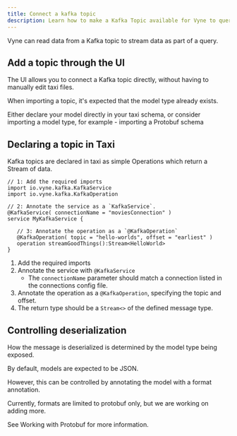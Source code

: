 ```yaml
---
title: Connect a kafka topic
description: Learn how to make a Kafka Topic available for Vyne to query
---
```



Vyne can read data from a Kafka topic to stream data as part of a query.


## Add a topic through the UI

The UI allows you to connect a Kafka topic directly, without having to manually edit taxi files.

<Callout type="hint" title="Before you begin">

   When importing a topic, it's expected that the model type already exists.

   Either declare your model directly in your taxi schema, or consider importing
   a model type, for example - <Link to='/reference/message-formats/protobuf/#importing-a-protobuf-through-the-ui'>importing a Protobuf schema</Link>
</Callout>



## Declaring a topic in Taxi

Kafka topics are declared in taxi as simple Operations which return a Stream of data.

```taxi
// 1: Add the required imports
import io.vyne.kafka.KafkaService
import io.vyne.kafka.KafkaOperation

// 2: Annotate the service as a `KafkaService`.
@KafkaService( connectionName = "moviesConnection" )
service MyKafkaService {

   // 3: Annotate the operation as a `@KafkaOperation`
   @KafkaOperation( topic = "hello-worlds", offset = "earliest" )
   operation streamGoodThings():Stream<HelloWorld>
}
```

 1. Add the required imports
 1. Annotate the service with `@KafkaService`
    * The `connectionName` parameter should match a connection listed in the <Link to='/reference/connections/connections-config/#kafka-connections'>connections config file</Link>.
 1. Annotate the operation as a `@KafkaOperation`, specifying the topic and offset.
 1. The return type should be a `Stream<>` of the defined message type.

## Controlling deserialization
How the message is deserialized is determined by the model type being exposed.

By default, models are expected to be JSON.

However, this can be controlled by annotating the model with a format annotation.

Currently, formats are limited to protobuf only, but we are working on adding more.

See <Link to='/reference/message-formats/protobuf/'>Working with Protobuf</Link> for more information.
